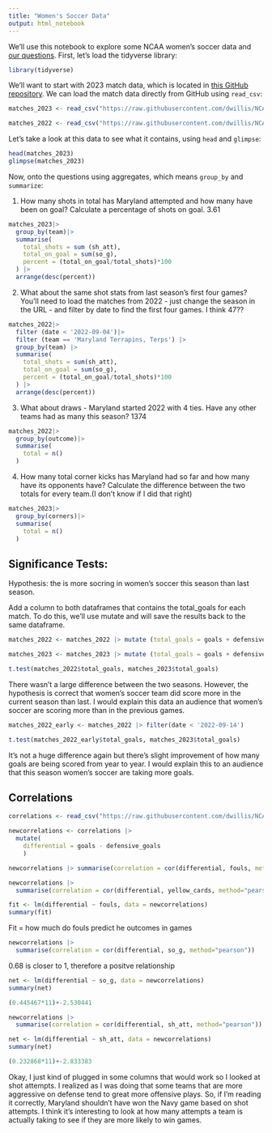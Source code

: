 ```yaml
---
title: "Women's Soccer Data"
output: html_notebook
---
```


We'll use this notebook to explore some NCAA women's soccer data and [our questions](https://docs.google.com/spreadsheets/d/1kTSrnl1URmcexIWLDMWqDnp3q-c2OS45uifnhjp10n4/edit#gid=0). First, let's load the tidyverse library:

```r
library(tidyverse)
```

We'll want to start with 2023 match data, which is located in [this GitHub repository](https://github.com/dwillis/NCAAWomensSoccerData). We can load the match data directly from GitHub using `read_csv`:


```r
matches_2023 <- read_csv("https://raw.githubusercontent.com/dwillis/NCAAWomensSoccerData/main/data/ncaa_womens_soccer_matchstats_2023.csv")

matches_2022 <- read_csv("https://raw.githubusercontent.com/dwillis/NCAAWomensSoccerData/main/data/ncaa_womens_soccer_matchstats_2022.csv")
```

Let's take a look at this data to see what it contains, using `head` and `glimpse`:

```r
head(matches_2023)
glimpse(matches_2023)
```

Now, onto the questions using aggregates, which means `group_by` and `summarize`:

1. How many shots in total has Maryland attempted and how many have been on goal? Calculate a percentage of shots on goal. 3.61

```r
matches_2023|>
  group_by(team)|>
  summarise(
    total_shots = sum (sh_att),
    total_on_goal = sum(so_g),
    percent = (total_on_goal/total_shots)*100
  ) |>
  arrange(desc(percent))
```

2. What about the same shot stats from last season's first four games? You'll need to load the matches from 2022 - just change the season in the URL - and filter by date to find the first four games. I think 47??

```r
matches_2022|>
  filter (date < '2022-09-04')|>
  filter (team == 'Maryland Terrapins, Terps') |>
  group_by(team) |>
  summarise(
    total_shots = sum(sh_att),
    total_on_goal = sum(so_g),
    percent = (total_on_goal/total_shots)*100
  ) |>
  arrange(desc(percent))
```


3. What about draws - Maryland started 2022 with 4 ties. Have any other teams had as many this season? 1374

```r
matches_2022|>
  group_by(outcome)|>
  summarise(
    total = n()
  )
```


4. How many total corner kicks has Maryland had so far and how many have its opponents have? Calculate the difference between the two totals for every team.(I don't know if I did that right)

```r
matches_2023|>
  group_by(corners)|>
  summarise(
    total = n()
  )
```
## Significance Tests: 

Hypothesis: the is more socring in women's soccer this season than last season. 

Add a column to both dataframes that contains the total_goals for each match. To do this, we'll use mutate and will save the results back to the same dataframe. 

```r
matches_2022 <- matches_2022 |> mutate (total_goals = goals + defensive_goals)

matches_2023 <- matches_2023 |> mutate (total_goals = goals + defensive_goals)

```

```r
t.test(matches_2022$total_goals, matches_2023$total_goals)

```
There wasn't a large difference between the two seasons. However, the hypothesis is correct that women's soccer team did score more in the current season than last. I would explain this data an audience that women's soccer are scoring more than in the previous games.

```r
matches_2022_early <- matches_2022 |> filter(date < '2022-09-14')
```

```r
t.test(matches_2022_early$total_goals, matches_2023$total_goals)
```

It's not a huge difference again but there's slight improvement of how many goals are being scored from year to year. I would explain this to an audience that this season women's soccer are taking more goals.




## Correlations

```r
correlations <- read_csv("https://raw.githubusercontent.com/dwillis/NCAAWomensSoccerData/main/data/ncaa_womens_soccer_matchstats_2023.csv")
```

```r
newcorrelations <- correlations |> 
  mutate(
    differential = goals - defensive_goals
    )
```

```r
newcorrelations |> summarise(correlation = cor(differential, fouls, method="pearson"))
```


```r
newcorrelations |> 
  summarise(correlation = cor(differential, yellow_cards, method="pearson"))
```

```r
fit <- lm(differential ~ fouls, data = newcorrelations)
summary(fit)
```
Fit = how much do fouls predict he outcomes in games

```r
newcorrelations |> 
  summarise(correlation = cor(differential, so_g, method="pearson"))
```
0.68 is closer to 1, therefore a positve relationship 

```r
net <- lm(differential ~ so_g, data = newcorrelations)
summary(net)
```

```r
(0.445467*11)+-2.530441 
```

```r
newcorrelations |> 
  summarise(correlation = cor(differential, sh_att, method="pearson"))
```

```r
net <- lm(differential ~ sh_att, data = newcorrelations)
summary(net)
```

```r
(0.232868*11)+-2.833383
```
Okay, I just kind of plugged in some columns that would work so I looked at shot attempts. I realized as I was doing that some teams that are more aggressive on defense tend to great more offensive plays. So, if I'm reading it correctly, Maryland shouldn't have won the Navy game based on shot attempts. I think it's interesting to look at how many attempts a team is actually taking to see if they are more likely to win games.  
